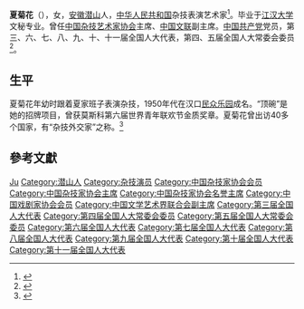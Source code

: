 '''夏菊花'''（{{bd|1937年||}}），女，[[安徽|安徽]][[潜山|潜山]]人，[[中华人民共和国|中华人民共和国]]杂技表演艺术家<ref>{{cite web|author=新华网|title=第十一届全国人大代表|url=http://news.xinhuanet.com/ziliao/2008-03/03/content_7708230.htm?node=36628|publisher=新华网|accessdate=2014-01-07|archive-date=2014-01-10|archive-url=https://web.archive.org/web/20140110211415/http://news.xinhuanet.com/ziliao/2008-03/03/content_7708230.htm?node=36628|dead-url=no}}</ref>。毕业于[[江汉大学|江汉大学]]文秘专业。曾任[[中国杂技艺术家协会|中国杂技艺术家协会]]主席、[[中国文联|中国文联]]副主席。[[中国共产党|中国共产党]]党员，第三、六、七、八、九、十、十一届全国人大代表，第四、五届全国人大常委会委员<ref>{{cite news|title=全国人大代表信息-夏菊花|url= http://210.82.31.1:8084/delegate/viewDelegate.action?dbid=111637|accessdate=2013-04-05|newspaper=全国人大网|archive-url=https://web.archive.org/web/20140514074730/http://www.npc.gov.cn/delegate/viewDelegate.action?dbid=111637|archive-date=2014-05-14|dead-url=yes}}</ref>。

== 生平 ==
夏菊花年幼时跟着夏家班子表演杂技，1950年代在汉口[[民众乐园|民众乐园]]成名。“顶碗”是她的招牌项目，曾获莫斯科第六届世界青年联欢节金质奖章。夏菊花曾出访40多个国家，有“杂技外交家”之称。<ref>{{Cite web |url=http://roll.sohu.com/20130110/n362972646.shtml |title=夏菊花：顶起人生的“碗” |accessdate=2016-01-05 |archive-date=2016-03-04 |archive-url=https://web.archive.org/web/20160304194423/http://roll.sohu.com/20130110/n362972646.shtml |dead-url=no }}</ref>

== 參考文獻 ==
{{reflist}}

{{Navboxes 
| title  = 夏菊花在[[中国杂技家协会|中国杂技家协会]]的职务
| list1  =
{{中国杂技艺术家协会第一届理事会}}
{{中国杂技艺术家协会第二届理事会}}
{{中国杂技艺术家协会第三届理事会}}
{{中国杂技家协会第四届理事会}}
{{中国杂技家协会第五届理事会}}
{{中国杂技家协会第六届理事会}}
{{中国杂技家协会第七届理事会}}
{{中国杂技家协会第八届理事会}}
}}
{{Navboxes 
| title  = 夏菊花在[[中国戏剧家协会|中国戏剧家协会]]的职务
| list1  =
{{中国戏剧家协会第三届理事会}}
}}
{{Navboxes 
| title  = 夏菊花在[[中国文学艺术界联合会|中国文学艺术界联合会]]的职务
| list1  =
{{中国文学艺术界联合会第四届全国委员会}}
{{中国文学艺术界联合会第五届全国委员会}}
{{中国文学艺术界联合会第六届全国委员会}}
{{中国文学艺术界联合会第七届全国委员会}}
{{中国文学艺术界联合会第八届全国委员会}}
{{中国文学艺术界联合会第九届全国委员会}}
{{中国文学艺术界联合会第十届全国委员会}}
}}

{{Authority control}}

{{DEFAULTSORT:Xia夏}}
[[Category:夏姓|Ju]]
[[Category:潜山人|Category:潜山人]]
[[Category:杂技演员|Category:杂技演员]]
[[Category:中国杂技家协会会员|Category:中国杂技家协会会员]]
[[Category:中国杂技家协会主席|Category:中国杂技家协会主席]]
[[Category:中国杂技家协会名誉主席|Category:中国杂技家协会名誉主席]]
[[Category:中国戏剧家协会会员|Category:中国戏剧家协会会员]]
[[Category:中国文学艺术界联合会副主席|Category:中国文学艺术界联合会副主席]]
[[Category:第三届全国人大代表|Category:第三届全国人大代表]]
[[Category:第四届全国人大常委会委员|Category:第四届全国人大常委会委员]]
[[Category:第五届全国人大常委会委员|Category:第五届全国人大常委会委员]]
[[Category:第六届全国人大代表|Category:第六届全国人大代表]]
[[Category:第七届全国人大代表|Category:第七届全国人大代表]]
[[Category:第八届全国人大代表|Category:第八届全国人大代表]]
[[Category:第九届全国人大代表|Category:第九届全国人大代表]]
[[Category:第十届全国人大代表|Category:第十届全国人大代表]]
[[Category:第十一届全国人大代表|Category:第十一届全国人大代表]]